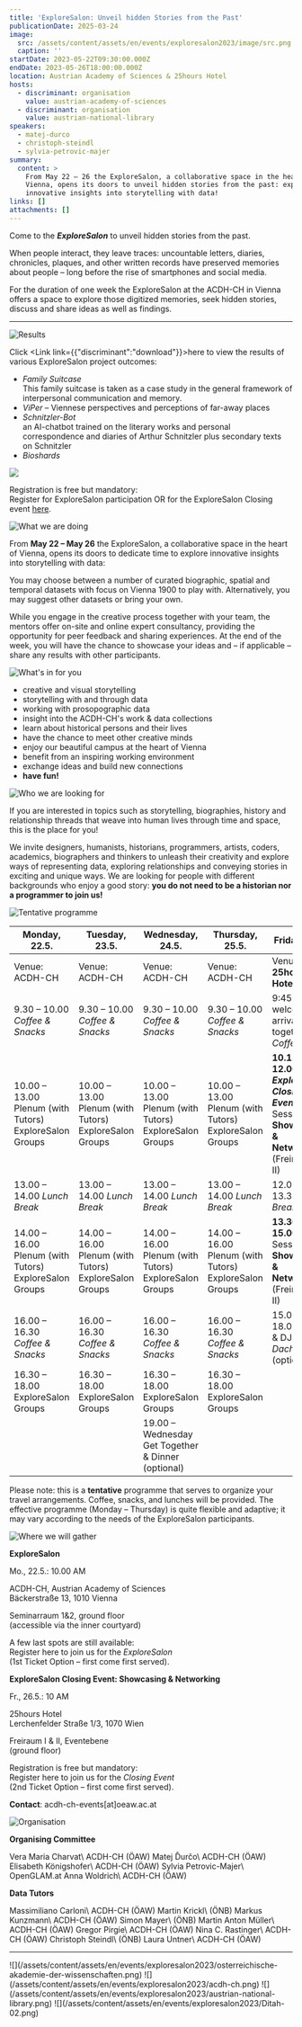 ```yaml
---
title: 'ExploreSalon: Unveil hidden Stories from the Past'
publicationDate: 2025-03-24
image:
  src: /assets/content/assets/en/events/exploresalon2023/image/src.png
  caption: ''
startDate: 2023-05-22T09:30:00.000Z
endDate: 2023-05-26T18:00:00.000Z
location: Austrian Academy of Sciences & 25hours Hotel
hosts:
  - discriminant: organisation
    value: austrian-academy-of-sciences
  - discriminant: organisation
    value: austrian-national-library
speakers:
  - matej-durco
  - christoph-steindl
  - sylvia-petrovic-majer
summary:
  content: >
    From May 22 – 26 the ExploreSalon, a collaborative space in the heart of
    Vienna, opens its doors to unveil hidden stories from the past: explore
    innovative insights into storytelling with data!
links: []
attachments: []
---
```

Come to the ***ExploreSalon*** to unveil hidden stories from the past.

When people interact, they leave traces: uncountable letters, diaries, chronicles, plaques, and other written records have preserved memories about people – long before the rise of smartphones and social media.

For the duration of one week the ExploreSalon at the ACDH-CH in Vienna offers a space to explore those digitized memories, seek hidden stories, discuss and share ideas as well as findings.

---

![Results](/assets/content/assets/en/events/exploresalon2023/bildschirmfoto-2023-06-07-um-10.04.05-1024x146.png)

Click <Link link={{"discriminant":"download"}}>here</Link> to view the results of various ExploreSalon project outcomes:

* *Family Suitcase*\
  This family suitcase is taken as a case study in the general framework of interpersonal communication and memory.
* *ViPer* – Viennese perspectives and perceptions of far-away places
* *Schnitzler-Bot*\
  an AI-chatbot trained on the literary works and personal correspondence and diaries of Arthur Schnitzler plus secondary texts on Schnitzler
* *Bioshards*

![](/assets/content/assets/en/events/exploresalon2023/final-overview.png)

Registration is free but mandatory:\
Register for ExploreSalon participation OR for the ExploreSalon Closing event [here](https://pretix.eu/ExploreSalon2023/Anmeldung/).

![What we are doing](/assets/content/assets/en/events/exploresalon2023/what-we-are-doing-2.png)

From **May 22 – May 26** the ExploreSalon, a collaborative space in the heart of Vienna, opens its doors to dedicate time to explore innovative insights into storytelling with data:

You may choose between a number of curated biographic, spatial and temporal datasets with focus on Vienna 1900 to play with. Alternatively, you may suggest other datasets or bring your own.

While you engage in the creative process together with your team, the mentors offer on-site and online expert consultancy, providing the opportunity for peer feedback and sharing experiences. At the end of the week, you will have the chance to showcase your ideas and – if applicable – share any results with other participants.

![What's in for you](/assets/content/assets/en/events/exploresalon2023/whats-in-for-you-3.png)

* creative and visual storytelling
* storytelling with and through data
* working with prosopographic data
* insight into the ACDH-CH's work & data collections
* learn about historical persons and their lives
* have the chance to meet other creative minds
* enjoy our beautiful campus at the heart of Vienna
* benefit from an inspiring working environment
* exchange ideas and build new connections
* **have fun!**

![Who we are looking for](/assets/content/assets/en/events/exploresalon2023/who-we-are-looking-for-1-1024x82.png)

If you are interested in topics such as storytelling, biographies, history and relationship threads that weave into human lives through time and space, this is the place for you!

We invite designers, humanists, historians, programmers, artists, coders, academics, biographers and thinkers to unleash their creativity and explore ways of representing data, exploring relationships and conveying stories in exciting and unique ways. We are looking for people with different backgrounds who enjoy a good story: **you do not need to be a historian nor a programmer to join us!**

![Tentative programme](/assets/content/assets/en/events/exploresalon2023/tentative-programme-exploresalon.png)

| Monday, 22.5.                                          | Tuesday, 23.5.                                         | Wednesday, 24.5.                                       | Thursday, 25.5.                                        | Friday, 26.5.                                                                                               |
| ------------------------------------------------------ | ------------------------------------------------------ | ------------------------------------------------------ | ------------------------------------------------------ | ----------------------------------------------------------------------------------------------------------- |
| Venue: ACDH-CH                                         | Venue: ACDH-CH                                         | Venue: ACDH-CH                                         | Venue: ACDH-CH                                         | Venue: **25hours Hotel**                                                                                    |
| 9.30 – 10.00 *Coffee & Snacks*                         | 9.30 – 10.00 *Coffee & Snacks*                         | 9.30 – 10.00 *Coffee & Snacks*                         | 9.30 – 10.00 *Coffee & Snacks*                         | 9:45 – 10.15 welcome & arrival, get together: *Coffee*                                                      |
| 10.00 – 13.00 Plenum (with Tutors) ExploreSalon Groups | 10.00 – 13.00 Plenum (with Tutors) ExploreSalon Groups | 10.00 – 13.00 Plenum (with Tutors) ExploreSalon Groups | 10.00 – 13.00 Plenum (with Tutors) ExploreSalon Groups | **10.15 – 12.00** ***ExploreSalon Closing Event*** Session 1: **Showcasing & Networking** (Freiraum I & II) |
| 13.00 – 14.00 *Lunch Break*                            | 13.00 – 14.00 *Lunch Break*                            | 13.00 – 14.00 *Lunch Break*                            | 13.00 – 14.00 *Lunch Break*                            | 12.00 – 13.30 *Lunch Break*                                                                                 |
| 14.00 – 16.00 Plenum (with Tutors) ExploreSalon Groups | 14.00 – 16.00 Plenum (with Tutors) ExploreSalon Groups | 14.00 – 16.00 Plenum (with Tutors) ExploreSalon Groups | 14.00 – 16.00 Plenum (with Tutors) ExploreSalon Groups | **13.30 – 15.00** Session 2: **Showcasing & Networking** (Freiraum I & II)                                  |
| 16.00 – 16.30 *Coffee & Snacks*                        | 16.00 – 16.30 *Coffee & Snacks*                        | 16.00 – 16.30 *Coffee & Snacks*                        | 16.00 – 16.30 *Coffee & Snacks*                        | 15.00 – 18.00 Drinks & DJ *Dachboden* (optional)                                                            |
| 16.30 – 18.00 ExploreSalon Groups                      | 16.30 – 18.00 ExploreSalon Groups                      | 16.30 – 18.00 ExploreSalon Groups                      | 16.30 – 18.00 ExploreSalon Groups                      |                                                                                                             |
|                                                        |                                                        | 19.00 – Wednesday Get Together & Dinner (optional)     |                                                        |                                                                                                             |

Please note: this is a **tentative** programme that serves to organize your travel arrangements. Coffee, snacks, and lunches will be provided. The effective programme (Monday – Thursday) is quite flexible and adaptive; it may vary according to the needs of the ExploreSalon participants.

![Where we will gather](/assets/content/assets/en/events/exploresalon2023/where-we-will-gather-1-1024x93.png)

**ExploreSalon**

Mo., 22.5.: 10.00 AM

ACDH-CH, Austrian Academy of Sciences\
Bäckerstraße 13, 1010 Vienna

Seminarraum 1&2, ground floor\
(accessible via the inner courtyard)

A few last spots are still available:\
Register here to join us for the *ExploreSalon*\
(1st Ticket Option – first come first served).

**ExploreSalon Closing Event: Showcasing & Networking**

Fr., 26.5.: 10 AM

25hours Hotel\
Lerchenfelder Straße 1/3, 1070 Wien

Freiraum I & II, Eventebene\
(ground floor)

Registration is free but mandatory:\
Register here to join us for the *Closing Event*\
(2nd Ticket Option – first come first served).

**Contact**: acdh-ch-events\[at]oeaw\.ac.at

![Organisation](/assets/content/assets/en/events/exploresalon2023/organisation.png)

**Organising Committee**

<Grid layout="three-columns" alignment="stretch">
  <GridItem alignment="stretch">
    Vera Maria Charvat\
    ACDH-CH (ÖAW)
  </GridItem>

  <GridItem alignment="stretch">
    Matej Ďurčo\
    ACDH-CH (ÖAW)
  </GridItem>

  <GridItem alignment="stretch">
    Elisabeth Königshofer\
    ACDH-CH (ÖAW)
  </GridItem>

  <GridItem alignment="stretch">
    Sylvia Petrovic-Majer\
    OpenGLAM.at
  </GridItem>

  <GridItem alignment="stretch">
    Anna Woldrich\
    ACDH-CH (ÖAW)
  </GridItem>
</Grid>

**Data Tutors**

<Grid layout="three-columns" alignment="stretch">
  <GridItem alignment="stretch">
    Massimiliano Carloni\
    ACDH-CH (ÖAW)
  </GridItem>

  <GridItem alignment="stretch">
    Martin Krickl\
    (ÖNB)
  </GridItem>

  <GridItem alignment="stretch">
    Markus Kunzmann\
    ACDH-CH (ÖAW)
  </GridItem>

  <GridItem alignment="stretch">
    Simon Mayer\
    (ÖNB)
  </GridItem>

  <GridItem alignment="stretch">
    Martin Anton Müller\
    ACDH-CH (ÖAW)
  </GridItem>

  <GridItem alignment="stretch">
    Gregor Pirgie\
    ACDH-CH (ÖAW)
  </GridItem>

  <GridItem alignment="stretch">
    Nina C. Rastinger\
    ACDH-CH (ÖAW)
  </GridItem>

  <GridItem alignment="stretch">
    Christoph Steindl\
    (ÖNB)
  </GridItem>

  <GridItem alignment="stretch">
    Laura Untner\
    ACDH-CH (ÖAW)
  </GridItem>
</Grid>

---

<Grid layout="four-columns" alignment="stretch">
  <GridItem alignment="stretch">
    ![](/assets/content/assets/en/events/exploresalon2023/osterreichische-akademie-der-wissenschaften.png)
  </GridItem>

  <GridItem alignment="stretch">
    ![](/assets/content/assets/en/events/exploresalon2023/acdh-ch.png)
  </GridItem>

  <GridItem alignment="stretch">
    ![](/assets/content/assets/en/events/exploresalon2023/austrian-national-library.png)
  </GridItem>

  <GridItem alignment="stretch">
    ![](/assets/content/assets/en/events/exploresalon2023/Ditah-02.png)
  </GridItem>
</Grid>

